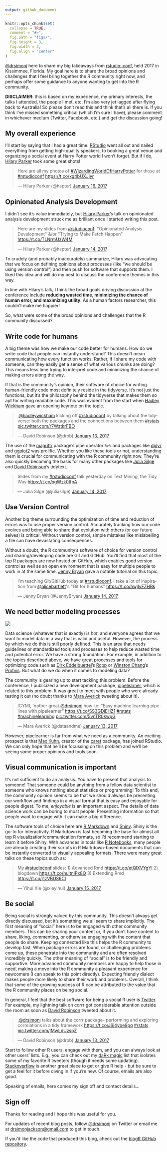 ```yaml
---
output: github_document
---
```


```r
knitr::opts_chunk$set(
  collapse = TRUE,
  comment = "#>",
  fig.path = "figs/",
  fig.height = 3,
  fig.width = 4,
  fig.align = "center"
)
```

[\@drsimonj](https://twitter.com/drsimonj) here to share my big takeaways from [rstudio::conf](https://www.rstudio.com/conference/), held 2017 in Kissimmee, Florida. My goal here is to share the broad opinions and challenges that I feel bring together the R community right now, and perhaps offer some guidance to anyone wanting to get into the R community.

**DISCLAIMER**: this is based on my experience, my primary interests, the talks I attended, the people I met, etc. I'm also very jet lagged after flying back to Australia! So please don't read this and think that's all there is. If you think I've missed something critical (which I'm sure I have), please comment in whichever medium (Twitter, Facebook, etc.) and get the discussion going!

## My overall experience

I'll start by saying that I had a great time. [RStudio](https://www.rstudio.com/) went all out and nailed everything from getting high-quality speakers, to booking a great venue and organizing a social event at Harry Potter world I won't forget. But if I do, [Hilary Parker](https://twitter.com/hspter) took some great shots!

<blockquote class="twitter-tweet tw-align-center" data-lang="en"><p lang="en" dir="ltr">Here are all my photos of <a href="https://twitter.com/hashtag/WizardingWorldOfHarryPotter?src=hash">#WizardingWorldOfHarryPotter</a> for those at <a href="https://twitter.com/hashtag/rstudioconf?src=hash">#rstudioconf</a> <a href="https://t.co/xg4bUXJIyr">https://t.co/xg4bUXJIyr</a></p>&mdash; Hilary Parker (@hspter) <a href="https://twitter.com/hspter/status/820793512698544128">January 16, 2017</a></blockquote>
<script async src="https://platform.twitter.com/widgets.js" charset="utf-8"></script>

## Opinionated Analysis Development

I didn't see it's value immediately, but [Hilary Parker](https://twitter.com/hspter)'s talk on opinionated analysis development struck me as brilliant once I started writing this post.

<blockquote class="twitter-tweet tw-align-center" data-lang="en"><p lang="en" dir="ltr">Here are my slides from <a href="https://twitter.com/hashtag/rstudioconf?src=hash">#rstudioconf</a>: &quot;Opinionated Analysis Development&quot; &amp;/or &quot;Trying to Make Fetch Happen&quot; <a href="https://t.co/TLNrmUzW4M">https://t.co/TLNrmUzW4M</a></p>&mdash; Hilary Parker (@hspter) <a href="https://twitter.com/hspter/status/820354490553552897">January 14, 2017</a></blockquote>
<script async src="https://platform.twitter.com/widgets.js" charset="utf-8"></script>

To crudely (and probably inaccurately) summarize, Hilary was advocating that we focus on defining opinions about processes (like "we should be using version control") and then push for software that supports them. I liked this idea and will do my best to discuss the conference themes in this way.

In line with Hilary's talk, I think the broad goals driving discussion at the conference include **reducing wasted time, minimizing the chance of human error, and maximizing utility**. As a human factors researcher, this couldn't make me happier!

So, what were some of the broad opinions and challenges that the R community discussed?

## Write code for humans

A big theme was how we make our code better for humans. How do we write code that people can instantly understand? This doesn't mean communicating how every function works. Rather, if I share my code with someone, can they easily get a sense of what various chunks are doing? This means less time trying to interpret code and minimizing the chance of making errors along the way.

If that is the community's opinion, their software of choice for writing human-friendly code most definitely reside in the [tidyverse](http://tidyverse.org/). It's not just the functions, but it's the philosophy behind the tidyverse that makes them so apt for writing readable code. This was evident from the start when [Hadley Wickham](https://twitter.com/hadleywickham) gave an opening keynote on the topic.

<blockquote class="twitter-tweet tw-align-center" data-lang="en"><p lang="en" dir="ltr">.<a href="https://twitter.com/hadleywickham">@hadleywickham</a> kicking off <a href="https://twitter.com/hashtag/rstudioconf?src=hash">#rstudioconf</a> by talking about the tidyverse: both the packages and the connections between them <a href="https://twitter.com/hashtag/rstats?src=hash">#rstats</a> <a href="https://t.co/r7WztkrFBO">pic.twitter.com/r7WztkrFBO</a></p>&mdash; David Robinson (@drob) <a href="https://twitter.com/drob/status/819908216339525632">January 13, 2017</a></blockquote>
<script async src="https://platform.twitter.com/widgets.js" charset="utf-8"></script>

The use of the [magrittr](https://github.com/tidyverse/magrittr) package's pipe operator `%>%` and packages like [dplyr](https://github.com/hadley/dplyr) and [ggplot2](https://github.com/tidyverse/ggplot2) was prolific. Whether you like these tools or not, understanding them is crucial for communicating with the R community right now. They're also quickly becoming the basis for many other packages like [Julia Silge](https://twitter.com/juliasilge) and [David Robinson](https://twitter.com/drob)'s tidytext.

<blockquote class="twitter-tweet tw-align-center" data-lang="en"><p lang="en" dir="ltr">Slides from my <a href="https://twitter.com/hashtag/rstudioconf?src=hash">#rstudioconf</a> talk yesterday on   Text Mining, the Tidy Way  <a href="https://t.co/xgWzk0IfpA">https://t.co/xgWzk0IfpA</a></p>&mdash; Julia Silge (@juliasilge) <a href="https://twitter.com/juliasilge/status/820300676039208960">January 14, 2017</a></blockquote>
<script async src="https://platform.twitter.com/widgets.js" charset="utf-8"></script>

## Use Version Control

Another big theme surrounding the optimization of time and reduction of errors was to use proper version control. Accurately tracking how our code evolves and being able to share that evolution with others (or our future selves) is critical. Without version control, simple mistakes like mislabelling a file can have devastating consequences.

Without a doubt, the R community's software of choice for version control and sharing/developing code are Git and GitHub. You'll find that most of the top R packages are now hosted on GitHub, which enables good version control as well as an open environment that is easy for multiple people to work in at the same time. [Jenny Bryan](https://twitter.com/JennyBryan) gave a notable tutorial on this topic.

<blockquote class="twitter-tweet tw-align-center" data-lang="en"><p lang="en" dir="ltr">I&#39;m teaching Git/GitHub today at <a href="https://twitter.com/hashtag/rstudioconf?src=hash">#rstudioconf</a>. I take a lot of inspiration from <a href="https://twitter.com/alicebartlett">@alicebartlett</a>&#39;s &quot;Git for humans&quot; <a href="https://t.co/hwjIvFZHBk">https://t.co/hwjIvFZHBk</a></p>&mdash; Jenny Bryan (@JennyBryan) <a href="https://twitter.com/JennyBryan/status/820255475098849281">January 14, 2017</a></blockquote>
<script async src="https://platform.twitter.com/widgets.js" charset="utf-8"></script>

## We need better modeling processes

<img src='https://cdn.meme.am/cache/instances/folder165/400x400/55074165.jpg'>

Data science (whatever that is exactly) is *hot*, and everyone agrees that we want to model data in a way that is valid and useful. However, the process by which we do this is still poorly defined. This is an area that needs guidelines or standardized tools and processes to help reduce wasted time and potential error. We have a strong foundation. For example, in addition to the topics described above, we have great processes and tools for optimizing code such as [Dirk Eddelbuettel](https://twitter.com/eddelbuettel)'s [Rcpp](http://www.rcpp.org/) or [Winston Chang](https://twitter.com/winston_chang?lang=en)'s [Profvis](https://rstudio.github.io/profvis/). But what do we do when it comes to modeling data?

The community is gearing up to start tackling this problem. Before the conference, I publicized a new development package, [pipelearner](https://github.com/drsimonj/pipelearner), which is related to this problem. It was great to meet with people who were already testing it out (no doubt thanks to [Mara Averick](https://twitter.com/dataandme) tweeting about it).

<blockquote class="twitter-tweet tw-align-center" data-lang="en"><p lang="en" dir="ltr">ICYMI, &#39;nother great <a href="https://twitter.com/drsimonj">@drsimonj</a> how-to: “Easy machine learning pipelines with pipelearner” <a href="https://t.co/SS3GDjEHZ1">https://t.co/SS3GDjEHZ1</a> <a href="https://twitter.com/hashtag/rstats?src=hash">#rstats</a> <a href="https://twitter.com/hashtag/machinelearning?src=hash">#machinelearning</a> <a href="https://t.co/5vnTR0kwpG">pic.twitter.com/5vnTR0kwpG</a></p>&mdash; Mara Averick (@dataandme) <a href="https://twitter.com/dataandme/status/819742991858405377">January 13, 2017</a></blockquote>
<script async src="https://platform.twitter.com/widgets.js" charset="utf-8"></script>

However, pipelearner is far from what we need as a community. An exciting prospect is that [Max Kuhn](https://github.com/topepo), creator of the [caret](http://topepo.github.io/caret/index.html) package, has joined RStudio. We can only hope that he'll be focussing on this problem and we'll be seeing some proper opinions and tools soon.

## Visual communication is important

It's not sufficient to do an analysis. You have to present that analysis to someone! That someone could be anything from a fellow data scientist to someone who knows nothing about statistics or programming! To this end, the community opinion seems to be that we should always be presenting our workflow and findings in a visual format that is easy and enjoyable for people digest. To me, *enjoyable* is an important aspect. The details of data science work can be boring to most people. Presenting information so that people want to engage with it can make a big difference.

The software tools of choice here are [R Markdown](http://R Markdown.rstudio.com/) and [Shiny](https://shiny.rstudio.com/). Shiny is the go-to for interactivity. R Markdown is fast becoming the base for almost all top R visualization/communication formats, so I'd recommend starting to learn it before Shiny. With advances in tools like [R Notebooks](http://rmarkdown.rstudio.com/r_notebooks.html), many people are already creating their scripts in R Markdown-based documents that can be instantly converted to visually appealing formats. There were many great talks on these topics such as:

<blockquote class="twitter-tweet tw-align-center" data-lang="en"><p lang="en" dir="ltr">My <a href="https://twitter.com/hashtag/rstudioconf?src=hash">#rstudioconf</a> slides: 1) Advanced Rmd <a href="https://t.co/etQlXVYgYI">https://t.co/etQlXVYgYI</a> 2) blogdown <a href="https://t.co/huitnIPx8Q">https://t.co/huitnIPx8Q</a> 3) Extending Rmd <a href="https://t.co/j1zVBU86CI">https://t.co/j1zVBU86CI</a></p>&mdash; Yihui Xie (@xieyihui) <a href="https://twitter.com/xieyihui/status/820477439050731521">January 15, 2017</a></blockquote>
<script async src="https://platform.twitter.com/widgets.js" charset="utf-8"></script>

## Be social

Being social is strongly valued by this community. This doesn't always get directly discussed, but it's something we all seem to share implicitly. The first meaning of "social" here is to be engaged with other community members. This can be sharing your content or, if you don't have content to share, liking, commenting, or otherwise engaging with the content that people do share. Keeping connected like this helps the R community to develop fast. When package errors are found, or challenging problems come up, these penetrate into the community and are often resolved incredibly quickly. The other meaning of "social" is to be friendly and supportive. More advanced community members are happy to help those in need, making a move into the R community a pleasant experience for newcomers (I can speak to this point directly). Expecting friendly dialect makes people more likely to share their work and problems. Overall, I think that some of the growing success of R can be attributed to the value that the R community places on being social.

In general, I feel that the best software for being a social R user is [Twitter](https://twitter.com). For example, my lightning talk on corrr got considerable attention outside the room as soon as [David Robinson](https://twitter.com/drob) tweeted about it.

<blockquote class="twitter-tweet tw-align-center" data-lang="en"><p lang="en" dir="ltr">.<a href="https://twitter.com/drsimonj">@drsimonj</a> talks about the corrr package- performing and exploring correlations in a tidy framework <a href="https://t.co/J6j4ybe9pq">https://t.co/J6j4ybe9pq</a> <a href="https://twitter.com/hashtag/rstats?src=hash">#rstats</a> <a href="https://t.co/jMwLdUzspZ">pic.twitter.com/jMwLdUzspZ</a></p>&mdash; David Robinson (@drob) <a href="https://twitter.com/drob/status/820035275040686082">January 13, 2017</a></blockquote>
<script async src="https://platform.twitter.com/widgets.js" charset="utf-8"></script>

Start to follow other R users, engage with them, and you can always look at other users' lists. E.g., you can check out my [daRk magic](https://twitter.com/drsimonj/lists/dark-magic) list that isolates some of my favorite R tweeters (though it needs some updating). [Stackoverflow](http://stackoverflow.com/) is another great place to get or give R help - but be sure to get a feel for it before diving in if you're new. Of course, emails are also good.

Speaking of emails, here comes my sign off and contact details...

## Sign off

Thanks for reading and I hope this was useful for you.

For updates of recent blog posts, follow [\@drsimonj](https://twitter.com/drsimonj) on Twitter or email me at <drsimonjackson@gmail.com> to get in touch.

If you'd like the code that produced this blog, check out the [blogR GitHub repository](https://github.com/drsimonj/blogR).